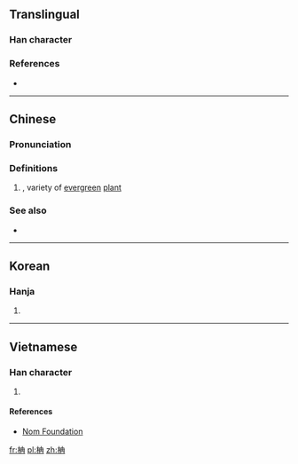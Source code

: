 ==Translingual==

===Han character===
{{Han char|rn=75|rad=木|as=05|sn=9|four=45957|canj=DGB|ids=⿰木冉}}

===References===
* {{Han ref|kx=0520.010|dkj=14637|dj=0908.010|hdz=21182.040|uh=67DF|ud=26591|bh=CF49|bd=53065}}

----

==Chinese==
{{zh-forms}}

===Pronunciation===
{{zh-pron
|m=nán
|c=naam4
|mc=y
|oc=y
|ma=
|cat=pn
}}

===Definitions===
# {{taxlink|Machilus nanmu|species|noshow=1}}, variety of [[evergreen]] [[plant]]

===See also===
* {{projectlink|wikipedia|Machilus}}

----

==Korean==

===Hanja===
{{ko-hanja|hangeul=남|eumhun=|rv=nam|mr=nam|y=nam}}

# {{defn|lang=ko|sort=木05}}

----

==Vietnamese==

===Han character===
{{vi-readings|rs=木05| hanviet = nam}}

# {{defn|lang=vi|sort=木05}}

====References====
*[http://nomfoundation.org/common/nom_details.php?codepoint=67df Nom Foundation]

[[fr:柟]]
[[pl:柟]]
[[zh:柟]]